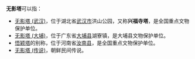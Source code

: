 '''无影塔'''可以指：

* [[无影塔_(武汉)|无影塔 (武汉)]]，位于湖北省[[武汉市|武汉市]]洪山公园，又称'''兴福寺塔'''，是全国重点文物保护单位。
* [[无影塔_(大埔)|无影塔 (大埔)]]，位于广东省[[大埔县|大埔县]]湖寮镇，是大埔县文物保护单位。
* [[悟颖塔|悟颖塔]]的别称，位于河南省[[汝南县|汝南县]]，是全国重点文物保护单位。
* [[无影塔_(传说)|无影塔 (传说)]]，朝鲜民间传说。

{{disambig|cat=三字建築物消歧義}}